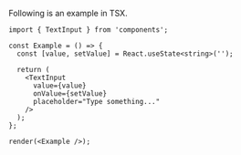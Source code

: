 Following is an example in TSX.

```tsx
import { TextInput } from 'components';

const Example = () => {
  const [value, setValue] = React.useState<string>('');

  return (
    <TextInput
      value={value}
      onValue={setValue}
      placeholder="Type something..."
    />
  );
};

render(<Example />);
```
